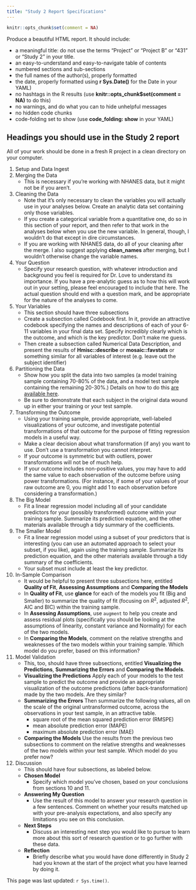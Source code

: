 ```yaml
---
title: "Study 2 Report Specifications"
---
```


```r
knitr::opts_chunk$set(comment = NA)
```

Produce a beautiful HTML report. It should include:

- a meaningful title: do not use the terms "Project" or "Project B" or "431" or "Study 2" in your title.
- an easy-to-understand and easy-to-navigate table of contents
- numbered sections and sub-sections
- the full names of the author(s), properly formatted
- the date, properly formatted using **r Sys.Date()** for the Date in your YAML)
- no hashtags in the R results (use **knitr::opts_chunk$set(comment = NA)** to do this)
- no warnings, and do what you can to hide unhelpful messages
- no hidden code chunks
- code-folding set to show (use **code_folding: show** in your YAML)

## Headings you should use in the Study 2 report

All of your work should be done in a fresh R project in a clean directory on your computer. 

1. Setup and Data Ingest
2. Merging the Data
    - This is necessary if you're working with NHANES data, but it might not be if you aren't.
3. Cleaning the Data 
    - Note that it's only necessary to clean the variables you will actually use in your analyses below. Create an analytic data set containing only those variables.
    - If you create a categorical variable from a quantitative one, do so in this section of your report, and then refer to that work in the analyses below when you use the new variable. In general, though, I wouldn't do that except in dire circumstances.
    - If you are working with NHANES data, do all of your cleaning after the merge. I also suggest applying **clean_names** after merging, but I wouldn't otherwise change the variable names.
4. Your Question
    - Specify your research question, with whatever introduction and background you feel is required for Dr. Love to understand its importance. If you have a pre-analytic guess as to how this will work out in your setting, please feel encouraged to include that here. The actual question should end with a question mark, and be appropriate for the nature of the analyses to come.
5. Your Variables
    - This section should have three subsections
    - Create a subsection called Codebook first. In it, provide an attractive codebook specifying the names and descriptions of each of your 6-11 variables in your final data set. Specify incredibly clearly which is the outcome, and which is the key predictor. Don't make me guess.
    - Then create a subsection called Numerical Data Description, and present the results of  **Hmisc::describe** or **mosaic::favstats** or something similar for all variables of interest (e.g. leave out the subject identifier)
6. Partitioning the Data
    - Show how you split the data into two samples (a model training sample containing 70-80% of the data, and a model test sample containing the remaining 20-30%.) Details on how to do this [are available here](your4.html).
    - Be sure to demonstrate that each subject in the original data wound up in either your training or your test sample.
7. Transforming the Outcome
    - Using your training sample, provide appropriate, well-labeled visualizations of your outcome, and investigate potential transformations of that outcome for the purpose of fitting regression models in a useful way. 
    - Make a clear decision about what transformation (if any) you want to use. Don't use a transformation you cannot interpret.
    - If your outcome is symmetric but with outliers, power transformations will not be of much help.
    - If your outcome includes non-positive values, you may have to add the same value to each observation of the outcome before using power transformations. (For instance, if some of your values of your raw outcome are 0, you might add 1 to each observation before considering a transformation.)
8. The Big Model
    - Fit a linear regression model including all of your candidate predictors for your (possibly transformed) outcome within your training sample. Summarize its prediction equation, and the other materials available through a tidy summary of the coefficients.
9. The Smaller Model
    - Fit a linear regression model using a subset of your predictors that is interesting (you can use an automated approach to select your subset, if you like), again using the training sample. Summarize its prediction equation, and the other materials available through a tidy summary of the coefficients.
    - Your subset must include at least the key predictor.
10. In-Sample Comparison
    - It would be helpful to present three subsections here, entitled **Quality of Fit**, **Assessing Assumptions** and **Comparing the Models**
    - In **Quality of Fit**, use **glance** for each of the models you fit (Big and Smaller) to summarize the quality of fit (focusing on $R^2$, adjusted $R^2$, AIC and BIC) within the training sample.
    - In **Assessing Assumptions**, use `augment` to help you create and assess residual plots (specifically you should be looking at the assumptions of linearity, constant variance and Normality) for each of the two models. 
    - In **Comparing the Models**, comment on the relative strengths and weaknesses of the two models within your training sample. Which model do you prefer, based on this information?
11. Model Validation
    - This, too, should have three subsections, entitled **Visualizing the Predictions**, **Summarizing the Errors** and **Comparing the Models**.
    - **Visualizing the Predictions** Apply each of your models to the test sample to predict the outcome and provide an appropriate visualization of the outcome predictions (after back-transformation) made by the two models. Are they similar?
    - **Summarizing the Errors** Then summarize the following values, all on the scale of the original untransformed outcome, across the observations in your test sample, in an attractive table.
        - square root of the mean squared prediction error (RMSPE)
        - mean absolute prediction error (MAPE)
        - maximum absolute prediction error (MAE)
    - **Comparing the Models** Use the results from the previous two subsections to comment on the relative strengths and weaknesses of the two models within your test sample. Which model do you prefer now?
12. Discussion
    - This should have four subsections, as labeled below.
    - **Chosen Model**
        - Specify which model you've chosen, based on your conclusions from sections 10 and 11.
    - **Answering My Question**
        - Use the result of this model to answer your research question in a few sentences. Comment on whether your results matched up with your pre-analysis expectations, and also specify any limitations you see on this conclusion.
    - **Next Steps**
        - Discuss an interesting next step you would like to pursue to learn more about this sort of research question or to go further with these data.
    - **Reflection**
        - Briefly describe what you would have done differently in Study 2 had you known at the start of the project what you have learned by doing it.

This page was last updated: `r Sys.time()`.
